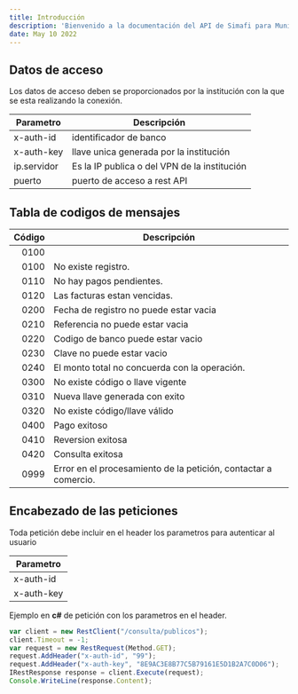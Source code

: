 ```yaml
---
title: Introducción
description: 'Bienvenido a la documentación del API de Simafi para Municipalidades.'
date: May 10 2022
---
```


## Datos de acceso

Los datos de acceso deben se proporcionados por la institución con la que se esta realizando la conexión.

| Parametro   | Descripción                                  |
| ----------- | -------------------------------------------- |
| x-auth-id   | identificador de banco                       |
| x-auth-key  | llave unica generada por la institución      |
| ip.servidor | Es la IP publica o del VPN de la institución |
| puerto      | puerto de acceso a rest API                  |

## Tabla de codigos de mensajes

| Código | Descripción                                                     |
| -----: | --------------------------------------------------------------- |
|   0100 |
|   0100 | No existe registro.                                             |
|   0110 | No hay pagos pendientes.                                        |
|   0120 | Las facturas estan vencidas.                                    |
|   0200 | Fecha de registro no puede estar vacia                          |
|   0210 | Referencia no puede estar vacia                                 |
|   0220 | Codigo de banco puede estar vacio                               |
|   0230 | Clave no puede estar vacio                                      |
|   0240 | El monto total no concuerda con la operación.                   |
|   0300 | No existe código o llave vigente                                |
|   0310 | Nueva llave generada con exito                                  |
|   0320 | No existe código/llave válido                                   |
|   0400 | Pago exitoso                                                    |
|   0410 | Reversion exitosa                                               |
|   0420 | Consulta exitosa                                                |
|   0999 | Error en el procesamiento de la petición, contactar a comercio. |

## Encabezado de las peticiones

Toda petición debe incluir en el header los parametros para autenticar al usuario

| Parametro  |
| ---------- |
| x-auth-id  |
| x-auth-key |

Ejemplo en **c#** de petición con los parametros en el header.

```js
var client = new RestClient("/consulta/publicos");
client.Timeout = -1;
var request = new RestRequest(Method.GET);
request.AddHeader("x-auth-id", "99");
request.AddHeader("x-auth-key", "8E9AC3E8B77C5B79161E5D1B2A7C0D06");
IRestResponse response = client.Execute(request);
Console.WriteLine(response.Content);
```
